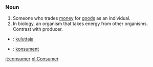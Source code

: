 ===Noun===
#Someone who trades [[money]] for [[goods]] as an individual.
#In biology, an organism that takes energy from other organisms. Contrast with producer.

*{{fi}}: [[kuluttaja]]
*{{sv}}: [[konsument]]

[[it:consumer]]
[[pl:Consumer]]